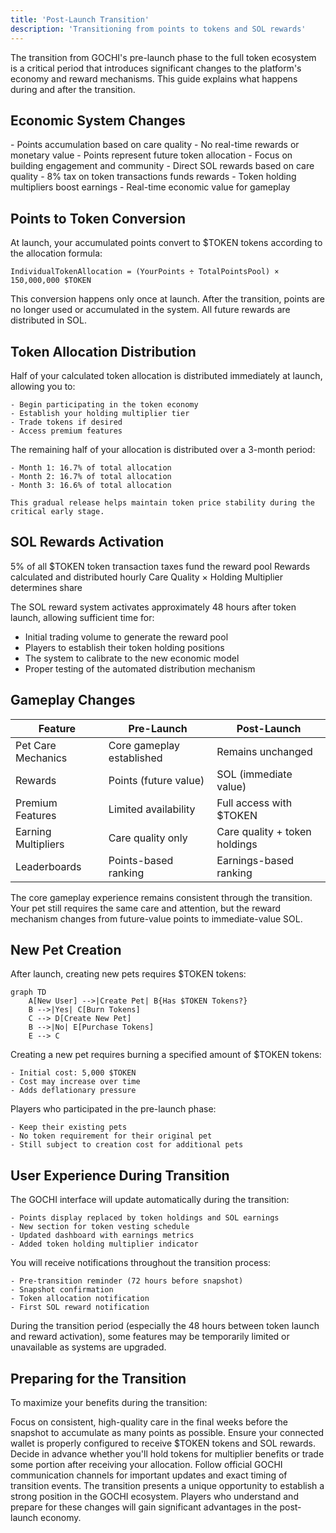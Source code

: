 ```yaml
---
title: 'Post-Launch Transition'
description: 'Transitioning from points to tokens and SOL rewards'
---
```


The transition from GOCHI's pre-launch phase to the full token ecosystem is a critical period that introduces significant changes to the platform's economy and reward mechanisms. This guide explains what happens during and after the transition.

## Economic System Changes

<CardGroup cols={2}>
  <Card title="Pre-Launch System" icon="clock-rotate-left">
    - Points accumulation based on care quality
    - No real-time rewards or monetary value
    - Points represent future token allocation
    - Focus on building engagement and community
  </Card>
  <Card title="Post-Launch System" icon="rocket">
    - Direct SOL rewards based on care quality
    - 8% tax on token transactions funds rewards
    - Token holding multipliers boost earnings
    - Real-time economic value for gameplay
  </Card>
</CardGroup>

## Points to Token Conversion

At launch, your accumulated points convert to $TOKEN tokens according to the allocation formula:

```
IndividualTokenAllocation = (YourPoints ÷ TotalPointsPool) × 150,000,000 $TOKEN
```

<Note>
This conversion happens only once at launch. After the transition, points are no longer used or accumulated in the system. All future rewards are distributed in SOL.
</Note>

## Token Allocation Distribution

<AccordionGroup>
  <Accordion title="Initial Release (50%)">
    Half of your calculated token allocation is distributed immediately at launch, allowing you to:
    
    - Begin participating in the token economy
    - Establish your holding multiplier tier
    - Trade tokens if desired
    - Access premium features
  </Accordion>
  
  <Accordion title="Vested Release (50%)">
    The remaining half of your allocation is distributed over a 3-month period:
    
    - Month 1: 16.7% of total allocation
    - Month 2: 16.7% of total allocation
    - Month 3: 16.6% of total allocation
    
    This gradual release helps maintain token price stability during the critical early stage.
  </Accordion>
</AccordionGroup>

## SOL Rewards Activation

<CardGroup cols={3}>
  <Card title="Funding Source" icon="money-bill-transfer">
    5% of all $TOKEN token transaction taxes fund the reward pool
  </Card>
  <Card title="Distribution Cycle" icon="clock">
    Rewards calculated and distributed hourly
  </Card>
  <Card title="Calculation Basis" icon="calculator">
    Care Quality × Holding Multiplier determines share
  </Card>
</CardGroup>

The SOL reward system activates approximately 48 hours after token launch, allowing sufficient time for:

- Initial trading volume to generate the reward pool
- Players to establish their token holding positions
- The system to calibrate to the new economic model
- Proper testing of the automated distribution mechanism

## Gameplay Changes

<Table>
  <Thead>
    <Tr>
      <Th>Feature</Th>
      <Th>Pre-Launch</Th>
      <Th>Post-Launch</Th>
    </Tr>
  </Thead>
  <Tbody>
    <Tr>
      <Td>Pet Care Mechanics</Td>
      <Td>Core gameplay established</Td>
      <Td>Remains unchanged</Td>
    </Tr>
    <Tr>
      <Td>Rewards</Td>
      <Td>Points (future value)</Td>
      <Td>SOL (immediate value)</Td>
    </Tr>
    <Tr>
      <Td>Premium Features</Td>
      <Td>Limited availability</Td>
      <Td>Full access with $TOKEN
      </Td>
    </Tr>
    <Tr>
      <Td>Earning Multipliers</Td>
      <Td>Care quality only</Td>
      <Td>Care quality + token holdings</Td>
    </Tr>
    <Tr>
      <Td>Leaderboards</Td>
      <Td>Points-based ranking</Td>
      <Td>Earnings-based ranking</Td>
    </Tr>
  </Tbody>
</Table>

<Note>
The core gameplay experience remains consistent through the transition. Your pet still requires the same care and attention, but the reward mechanism changes from future-value points to immediate-value SOL.
</Note>

## New Pet Creation

After launch, creating new pets requires $TOKEN tokens:

```mermaid
graph TD
    A[New User] -->|Create Pet| B{Has $TOKEN Tokens?}
    B -->|Yes| C[Burn Tokens]
    C --> D[Create New Pet]
    B -->|No| E[Purchase Tokens]
    E --> C
```

<CardGroup cols={2}>
  <Card title="Creation Requirement" icon="paw">
    Creating a new pet requires burning a specified amount of $TOKEN tokens:
    
    - Initial cost: 5,000 $TOKEN
    - Cost may increase over time
    - Adds deflationary pressure
  </Card>
  
  <Card title="Pre-Launch Exemption" icon="ticket">
    Players who participated in the pre-launch phase:
    
    - Keep their existing pets
    - No token requirement for their original pet
    - Still subject to creation cost for additional pets
  </Card>
</CardGroup>

## User Experience During Transition

<AccordionGroup>
  <Accordion title="Interface Updates">
    The GOCHI interface will update automatically during the transition:
    
    - Points display replaced by token holdings and SOL earnings
    - New section for token vesting schedule
    - Updated dashboard with earnings metrics
    - Added token holding multiplier indicator
  </Accordion>
  
  <Accordion title="Notification System">
    You will receive notifications throughout the transition process:
    
    - Pre-transition reminder (72 hours before snapshot)
    - Snapshot confirmation
    - Token allocation notification
    - First SOL reward notification
  </Accordion>
</AccordionGroup>

<Warning>
During the transition period (especially the 48 hours between token launch and reward activation), some features may be temporarily limited or unavailable as systems are upgraded.
</Warning>

## Preparing for the Transition

To maximize your benefits during the transition:

<Steps>
  <Step title="Maximize Points">
    Focus on consistent, high-quality care in the final weeks before the snapshot to accumulate as many points as possible.
  </Step>
  <Step title="Prepare Wallet">
    Ensure your connected wallet is properly configured to receive $TOKEN tokens and SOL rewards.
  </Step>
  <Step title="Develop Token Strategy">
    Decide in advance whether you'll hold tokens for multiplier benefits or trade some portion after receiving your allocation.
  </Step>
  <Step title="Stay Informed">
    Follow official GOCHI communication channels for important updates and exact timing of transition events.
  </Step>
</Steps>

<Tip>
The transition presents a unique opportunity to establish a strong position in the GOCHI ecosystem. Players who understand and prepare for these changes will gain significant advantages in the post-launch economy.
</Tip>